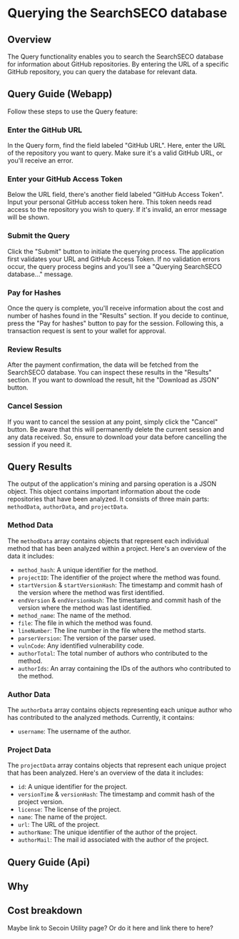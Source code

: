
# Querying the SearchSECO database

## Overview

The Query functionality enables you to search the SearchSECO database for information
about GitHub repositories. By entering the URL of a specific GitHub repository,
you can query the database for relevant data.

## Query Guide (Webapp)

Follow these steps to use the Query feature:

<Steps>

### Enter the GitHub URL

In the Query form, find the field labeled "GitHub URL". Here, enter the URL of the
repository you want to query. Make sure it's a valid GitHub URL, or you'll receive an error.

### Enter your GitHub Access Token

Below the URL field, there's another field labeled "GitHub Access Token". Input
your personal GitHub access token here. This token needs read access to the repository
you wish to query. If it's invalid, an error message will be shown.

### Submit the Query

Click the "Submit" button to initiate the querying process. The application first
validates your URL and GitHub Access Token. If no validation errors occur, the
query process begins and you'll see a "Querying SearchSECO database..." message.

### Pay for Hashes

Once the query is complete, you'll receive information about the cost and number
of hashes found in the "Results" section. If you decide to continue, press the "Pay for hashes"
button to pay for the session. Following this, a transaction request is sent to your wallet for approval.

### Review Results

After the payment confirmation, the data will be fetched from the SearchSECO database.
You can inspect these results in the "Results" section. If you want to download the result,
hit the "Download as JSON" button.

### Cancel Session

If you want to cancel the session at any point, simply click the "Cancel" button.
Be aware that this will permanently delete the current session and any data received.
So, ensure to download your data before cancelling the session if you need it.

</Steps>

## Query Results

The output of the application's mining and parsing operation is a JSON object. This object contains important information about the code repositories that have been analyzed. It consists of three main parts: `methodData`, `authorData`, and `projectData`.

### Method Data

The `methodData` array contains objects that represent each individual method that has been analyzed within a project. Here's an overview of the data it includes:

- `method_hash`: A unique identifier for the method.
- `projectID`: The identifier of the project where the method was found.
- `startVersion` & `startVersionHash`: The timestamp and commit hash of the version where the method was first identified.
- `endVersion` & `endVersionHash`: The timestamp and commit hash of the version where the method was last identified.
- `method_name`: The name of the method.
- `file`: The file in which the method was found.
- `lineNumber`: The line number in the file where the method starts.
- `parserVersion`: The version of the parser used.
- `vulnCode`: Any identified vulnerability code.
- `authorTotal`: The total number of authors who contributed to the method.
- `authorIds`: An array containing the IDs of the authors who contributed to the method.

### Author Data

The `authorData` array contains objects representing each unique author who has contributed to the analyzed methods. Currently, it contains:

- `username`: The username of the author.

### Project Data

The `projectData` array contains objects that represent each unique project that has been analyzed. Here's an overview of the data it includes:

- `id`: A unique identifier for the project.
- `versionTime` & `versionHash`: The timestamp and commit hash of the project version.
- `license`: The license of the project.
- `name`: The name of the project.
- `url`: The URL of the project.
- `authorName`: The unique identifier of the author of the project.
- `authorMail`: The mail id associated with the author of the project.

## Query Guide (Api)

## Why

## Cost breakdown

Maybe link to Secoin Utility page? Or do it here and link there to here?
